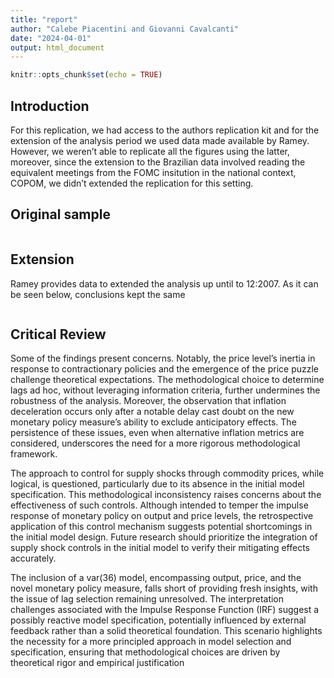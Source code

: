 ```yaml
---
title: "report"
author: "Calebe Piacentini and Giovanni Cavalcanti"
date: "2024-04-01"
output: html_document
---
```


```r
knitr::opts_chunk$set(echo = TRUE)
```

## Introduction

For this replication, we had access to the authors replication kit and for the extension of the analysis period we used data made available by Ramey. However, we weren't able to replicate all the figures using the latter, moreover, since the extension to the Brazilian data involved reading the equivalent meetings from the FOMC insitution in the national context, COPOM, we didn't extended the replication for this setting.

## Original sample

```r

```

## Extension

Ramey provides data to extended the analysis up until to 12:2007. As it can be seen below, conclusions kept the same

```r

```

## Critical Review

Some of the findings present concerns. Notably, the price level's inertia in response to contractionary policies and the emergence of the price puzzle challenge theoretical expectations. The methodological choice to determine lags ad hoc, without leveraging information criteria, further undermines the robustness of the analysis. Moreover, the observation that inflation deceleration occurs only after a notable delay cast doubt on the new monetary policy measure's ability to exclude anticipatory effects. The persistence of these issues, even when alternative inflation metrics are considered, underscores the need for a more rigorous methodological framework.

The approach to control for supply shocks through commodity prices, while logical, is questioned, particularly due to its absence in the initial model specification. This methodological inconsistency raises concerns about the effectiveness of such controls. Although intended to temper the impulse response of monetary policy on output and price levels, the retrospective application of this control mechanism suggests potential shortcomings in the initial model design. Future research should prioritize the integration of supply shock controls in the initial model to verify their mitigating effects accurately.

The inclusion of a var(36) model, encompassing output, price, and the novel monetary policy measure, falls short of providing fresh insights, with the issue of lag selection remaining unresolved. The interpretation challenges associated with the Impulse Response Function (IRF) suggest a possibly reactive model specification, potentially influenced by external feedback rather than a solid theoretical foundation. This scenario highlights the necessity for a more principled approach in model selection and specification, ensuring that methodological choices are driven by theoretical rigor and empirical justification